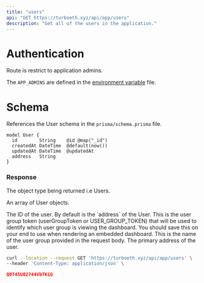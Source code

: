 ```yaml
---
title: "users"
api: "GET https://turboeth.xyz/api/app/users"
description: "Get all of the users in the application."
---
```


# Authentication
Route is restrict to application admins. 

The `APP_ADMINS` are defined in the [environment variable](https://github.com/turbo-eth/template-web3-app/blob/main/.env.example) file.

# Schema
References the User schema in the `prisma/schema.prisma` file.
```schema.prisma
model User {
  id        String    @id @map("_id")
  createdAt DateTime  @default(now())
  updatedAt DateTime  @updatedAt
  address   String
}
```

### Response

<ResponseField name="object" type="string">
  The object type being returned i.e Users.
</ResponseField>

<ResponseField name="content" type="array">

An array of User objects.

<Expandable title="Toggle object">

<ResponseField name="id" type="string">
  The ID of the user. By default is the `address` of the User.
</ResponseField>

<ResponseField name="createdAt" type="DateTime">
  This is the user group token (userGroupToken or USER_GROUP_TOKEN) that will be
  used to identify which user group is viewing the dashboard. You should save
  this on your end to use when rendering an embedded dashboard.
</ResponseField>

<ResponseField name="updatedAt" type="DateTime">
  This is the name of the user group provided in the request body.
</ResponseField>

<ResponseField name="address" type="string">
  The primary address of the user.
</ResponseField>

</Expandable>

</ResponseField>

<RequestExample>

```bash Example Request
curl --location --request GET 'https://turboeth.xyz/api/app/users' \
--header 'Content-Type: application/json' \
```

</RequestExample>

<ResponseExample>

```json Response
Q0T45U02744VbTKiG
```

</ResponseExample>
